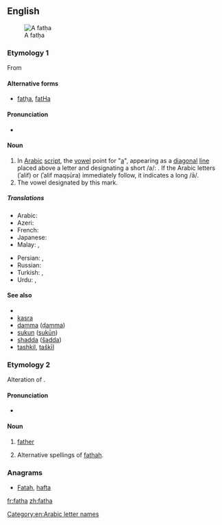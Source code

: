 {{also|fatHa}}
==English==
[[Image:00-Fatha.png|thumb|right|A fatḥa]]

===Etymology 1===
From {{etyl|ar}} {{term|فتحة‎‎||tr=fátḥa|sc=Arab}}

====Alternative forms====
* [[fatḥa]], [[fatHa]]

====Pronunciation====
* {{IPA|/ˈfæt.hæ/}}

====Noun====
{{examples-right|{{Arab|دَ}} /da/. <br> {{Arab|دَا}} or {{Arab|دَى}} /dā/ [daː].}}
{{en-noun|s}}

# In [[Arabic]] [[script]], the [[vowel]] point for "[[a]]", appearing as a [[diagonal]] [[line]] placed above a letter and designating a short /a/: {{Arab|[[ـَ]]}}. If the Arabic letters {{Arab|[[ا]]}} (ʾalif) or {{Arab|[[ى]]}} (ʾalif maqṣūra) immediately follow, it indicates a long /ā/.
# The vowel designated by this mark.

=====Translations=====
{{trans-top|in the Arabic script, the vowel point for "a"}}
* Arabic: {{t-|ar|فتحة|f|tr=fátḥa}}
* Azeri: {{t-|az|fəthə}}
* French: {{t+|fr|fatha|f}}
* Japanese: {{t-|ja|ファトハ|tr=fatoha}}
* Malay: {{t|ms|baris di atas}}, {{t|ms|fathah}}
{{trans-mid}}
* Persian: {{t+|fa|فتحه|tr=fathe|sc=fa-Arab}}, {{t+|fa|زبر|tr=zabar, zebar|sc=fa-Arab}}
* Russian: {{t-|ru|фатха|f|tr=fátxa|sc=Cyrl}}
* Turkish: {{t+|tr|fetha}}, {{t+|tr|üstün}}
* Urdu: {{t-|ur|فتحه|tr=fatha}}, {{t-|ur|زبر|tr=zabar}}
{{trans-bottom}}

====See also====
* {{pedia|Arabic diacritics}}
* [[kasra]]
* [[damma]] ([[ḍamma]])
* [[sukun]] ([[sukūn]])
* [[shadda]] ([[šadda]])
* [[tashkil]], [[taškīl]]

===Etymology 2===
Alteration of {{term|father|lang=en}}.

====Pronunciation====
* {{a|Geordie}} {{IPA|/fæðæ/}}

====Noun====
{{en-noun}}

# {{Geordie}} [[father]]
# Alternative spellings of [[fathah]].

===Anagrams===
* [[Fatah#English|Fatah]], [[hafta#English|hafta]]

[[Category:en:Arabic letter names]]

[[fr:fatha]]
[[zh:fatha]]
